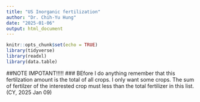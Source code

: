 ```yaml
---
title: "US Inorganic fertilization"
author: "Dr. Chih-Yu Hung"
date: "2025-01-06"
output: html_document
---
```


```r
knitr::opts_chunk$set(echo = TRUE)
library(tidyverse)
library(readxl)
library(data.table)
```


##NOTE IMPOTANT!!!!!
### BEfore I do anything remember that this fertilzation amount is the total of all crops. I only want some crops. The sum of fertilzer of the interested crop must less than the total fertilizer in this list. 
(CY, 2025 Jan 09)


